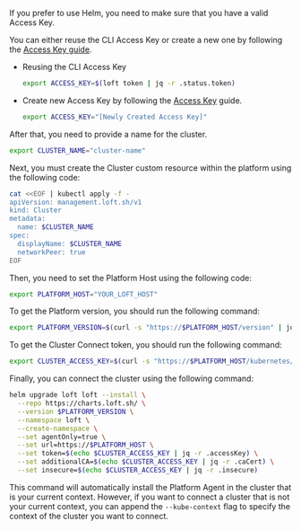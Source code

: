 

If you prefer to use Helm, you need to make sure that you have a valid Access Key.

You can either reuse the CLI Access Key or create a new one by following the [Access Key guide](../../users/advanced/access-keys#create-an-access-key).


- Reusing the CLI Access Key

  ```bash
  export ACCESS_KEY=$(loft token | jq -r .status.token)
  ```

- Create new Access Key by following the [Access Key](../../users/advanced/access-keys#create-an-access-key) guide.

  ```bash
  export ACCESS_KEY="[Newly Created Access Key]"
  ```

After that, you need to provide a name for the cluster.

```bash
export CLUSTER_NAME="cluster-name"
```

Next, you must create the Cluster custom resource within the platform using the following code:

```bash
cat <<EOF | kubectl apply -f -
apiVersion: management.loft.sh/v1
kind: Cluster
metadata:
  name: $CLUSTER_NAME
spec:
  displayName: $CLUSTER_NAME
  networkPeer: true
EOF
```

Then, you need to set the Platform Host using the following code:

```bash
export PLATFORM_HOST="YOUR_LOFT_HOST"
```

To get the Platform version, you should run the following command:

```bash
export PLATFORM_VERSION=$(curl -s "https://$PLATFORM_HOST/version" | jq -r '.version | .[1:]')
```

To get the Cluster Connect token, you should run the following command:

```bash
export CLUSTER_ACCESS_KEY=$(curl -s "https://$PLATFORM_HOST/kubernetes/management/apis/management.loft.sh/v1/clusters/$CLUSTER_NAME/accesskey" -H "Authorization: bearer $ACCESS_KEY")
```

Finally, you can connect the cluster using the following command:

```bash
helm upgrade loft loft --install \
  --repo https://charts.loft.sh/ \
  --version $PLATFORM_VERSION \
  --namespace loft \
  --create-namespace \
  --set agentOnly=true \
  --set url=https://$PLATFORM_HOST \
  --set token=$(echo $CLUSTER_ACCESS_KEY | jq -r .accessKey) \
  --set additionalCA=$(echo $CLUSTER_ACCESS_KEY | jq -r .caCert) \
  --set insecure=$(echo $CLUSTER_ACCESS_KEY | jq -r .insecure)
```

This command will automatically install the Platform Agent in the cluster that is your current context.
However, if you want to connect a cluster that is not your current context, you can append the `--kube-context` flag to specify the context of the cluster you want to connect.

